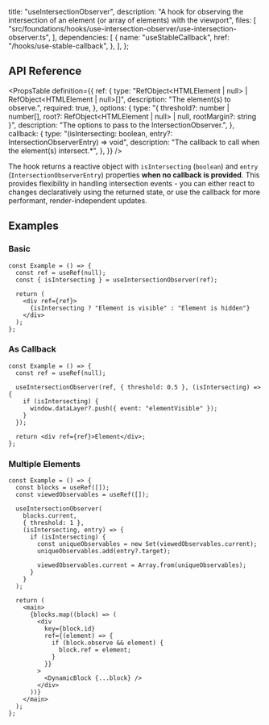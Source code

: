   title: "useIntersectionObserver",
  description:
    "A hook for observing the intersection of an element (or array of elements) with the viewport",
  files: [
    "src/foundations/hooks/use-intersection-observer/use-intersection-observer.ts",
  ],
  dependencies: [
    {
      name: "useStableCallback",
      href: "/hooks/use-stable-callback",
    },
  ],
};

## API Reference

<PropsTable
  definition={{
    ref: {
      type: "RefObject<HTMLElement | null> | RefObject<HTMLElement | null>[]",
      description: "The element(s) to observe.",
      required: true,
    },
    options: {
      type: "{ threshold?: number | number[], root?: RefObject<HTMLElement | null> | null, rootMargin?: string }",
      description: "The options to pass to the IntersectionObserver.",
    },
    callback: {
      type: "(isIntersecting: boolean, entry?: IntersectionObserverEntry) => void",
      description: "The callback to call when the element(s) intersect.*",
    },
  }}
/>

The hook returns a reactive object with `isIntersecting` (`boolean`) and `entry` (`IntersectionObserverEntry`) properties **when no callback is provided**. This provides flexibility in handling intersection events - you can either react to changes declaratively using the returned state, or use the callback for more performant, render-independent updates.

## Examples

### Basic

```tsx
const Example = () => {
  const ref = useRef(null);
  const { isIntersecting } = useIntersectionObserver(ref);

  return (
    <div ref={ref}>
      {isIntersecting ? "Element is visible" : "Element is hidden"}
    </div>
  );
};
```

### As Callback

```tsx
const Example = () => {
  const ref = useRef(null);

  useIntersectionObserver(ref, { threshold: 0.5 }, (isIntersecting) => {
    if (isIntersecting) {
      window.dataLayer?.push({ event: "elementVisible" });
    }
  });

  return <div ref={ref}>Element</div>;
};
```

### Multiple Elements

```tsx
const Example = () => {
  const blocks = useRef([]);
  const viewedObservables = useRef([]);

  useIntersectionObserver(
    blocks.current,
    { threshold: 1 },
    (isIntersecting, entry) => {
      if (isIntersecting) {
        const uniqueObservables = new Set(viewedObservables.current);
        uniqueObservables.add(entry?.target);

        viewedObservables.current = Array.from(uniqueObservables);
      }
    }
  );

  return (
    <main>
      {blocks.map((block) => (
        <div
          key={block.id}
          ref={(element) => {
            if (block.observe && element) {
              block.ref = element;
            }
          }}
        >
          <DynamicBlock {...block} />
        </div>
      ))}
    </main>
  );
};
```
